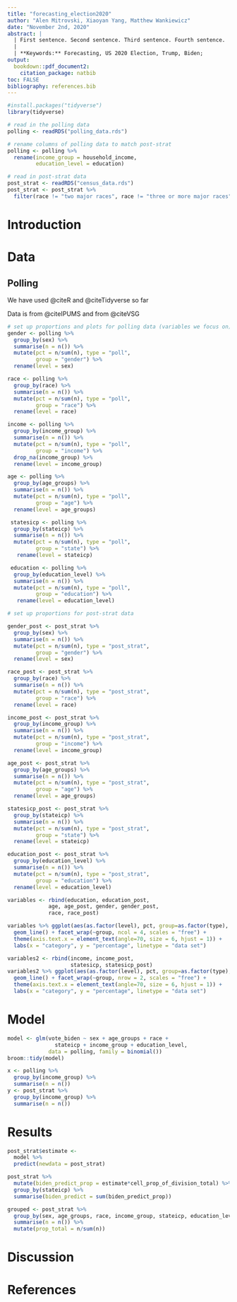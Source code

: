 ```yaml
---
title: "forecasting_election2020"
author: "Alen Mitrovski, Xiaoyan Yang, Matthew Wankiewicz"
date: "November 2nd, 2020"
abstract: |
  | First sentence. Second sentence. Third sentence. Fourth sentence.
  |
  | **Keywords:** Forecasting, US 2020 Election, Trump, Biden;
output:
  bookdown::pdf_document2:
    citation_package: natbib
toc: FALSE
bibliography: references.bib
---
```


```r
#install.packages("tidyverse")
library(tidyverse)
```

```r
# read in the polling data
polling <- readRDS("polling_data.rds")

# rename columns of polling data to match post-strat
polling <- polling %>% 
  rename(income_group = household_income,
         education_level = education)

# read in post-strat data 
post_strat <- readRDS("census_data.rds")
post_strat <- post_strat %>% 
  filter(race != "two major races", race != "three or more major races")
```

# Introduction

# Data

## Polling

We have used @citeR and @citeTidyverse so far

Data is from @citeIPUMS and from @citeVSG

```r

# set up proportions and plots for polling data (variables we focus on)
gender <- polling %>% 
  group_by(sex) %>% 
  summarise(n = n()) %>% 
  mutate(pct = n/sum(n), type = "poll",
         group = "gender") %>% 
  rename(level = sex)

race <- polling %>% 
  group_by(race) %>% 
  summarise(n = n()) %>% 
  mutate(pct = n/sum(n), type = "poll",
         group = "race") %>% 
  rename(level = race)

income <- polling %>% 
  group_by(income_group) %>% 
  summarise(n = n()) %>% 
  mutate(pct = n/sum(n), type = "poll",
         group = "income") %>% 
  drop_na(income_group) %>% 
  rename(level = income_group)

age <- polling %>% 
  group_by(age_groups) %>% 
  summarise(n = n()) %>% 
  mutate(pct = n/sum(n), type = "poll",
         group = "age") %>% 
  rename(level = age_groups)

 statesicp <- polling %>% 
  group_by(stateicp) %>% 
  summarise(n = n()) %>% 
  mutate(pct = n/sum(n), type = "poll",
         group = "state") %>% 
   rename(level = stateicp)

 education <- polling %>% 
  group_by(education_level) %>% 
  summarise(n = n()) %>% 
  mutate(pct = n/sum(n), type = "poll",
         group = "education") %>% 
   rename(level = education_level)

# set up proportions for post-strat data

gender_post <- post_strat %>% 
  group_by(sex) %>% 
  summarise(n = n()) %>% 
  mutate(pct = n/sum(n), type = "post_strat",
         group = "gender") %>% 
  rename(level = sex)

race_post <- post_strat %>% 
  group_by(race) %>% 
  summarise(n = n()) %>% 
  mutate(pct = n/sum(n), type = "post_strat",
         group = "race") %>% 
  rename(level = race)

income_post <- post_strat %>% 
  group_by(income_group) %>% 
  summarise(n = n()) %>% 
  mutate(pct = n/sum(n), type = "post_strat",
         group = "income") %>% 
  rename(level = income_group)

age_post <- post_strat %>% 
  group_by(age_groups) %>% 
  summarise(n = n()) %>% 
  mutate(pct = n/sum(n), type = "post_strat",
         group = "age") %>% 
  rename(level = age_groups)

statesicp_post <- post_strat %>% 
  group_by(stateicp) %>% 
  summarise(n = n()) %>% 
  mutate(pct = n/sum(n), type = "post_strat",
         group = "state") %>% 
  rename(level = stateicp)

education_post <- post_strat %>% 
  group_by(education_level) %>% 
  summarise(n = n()) %>% 
  mutate(pct = n/sum(n), type = "post_strat",
         group = "education") %>% 
  rename(level = education_level)

variables <- rbind(education, education_post,
             age, age_post, gender, gender_post, 
             race, race_post)

variables %>% ggplot(aes(as.factor(level), pct, group=as.factor(type), linetype = as.factor(type))) + 
  geom_line() + facet_wrap(~group, ncol = 4, scales = "free") + 
  theme(axis.text.x = element_text(angle=70, size = 6, hjust = 1)) +
  labs(x = "category", y = "percentage", linetype = "data set")

variables2 <- rbind(income, income_post,
                    statesicp, statesicp_post)
variables2 %>% ggplot(aes(as.factor(level), pct, group=as.factor(type), linetype = as.factor(type))) + 
  geom_line() + facet_wrap(~group, nrow = 2, scales = "free") + 
  theme(axis.text.x = element_text(angle=70, size = 6, hjust = 1)) +
  labs(x = "category", y = "percentage", linetype = "data set")
```


# Model

```r
model <- glm(vote_biden ~ sex + age_groups + race +
               stateicp + income_group + education_level, 
             data = polling, family = binomial())
broom::tidy(model)

x <- polling %>% 
  group_by(income_group) %>% 
  summarise(n = n())
y <- post_strat %>% 
  group_by(income_group) %>% 
  summarise(n = n())
```


# Results

```r
post_strat$estimate <- 
  model %>% 
  predict(newdata = post_strat)

post_strat %>% 
  mutate(biden_predict_prop = estimate*cell_prop_of_division_total) %>% 
  group_by(stateicp) %>% 
  summarise(biden_predict = sum(biden_predict_prop))

grouped <- post_strat %>% 
  group_by(sex, age_groups, race, income_group, stateicp, education_level) %>% 
  summarise(n = n()) %>% 
  mutate(prop_total = n/sum(n))
```


# Discussion

# References


